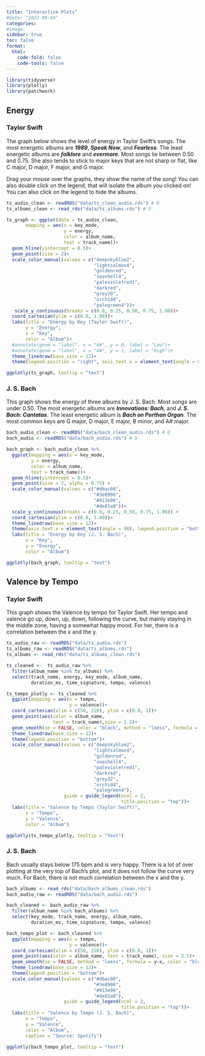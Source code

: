 ```yaml
---
title: "Interactive Plots"
#date: "2022-08-04"
categories:
#image:  
sidebar: true
toc: false
format:
  html:
    code-fold: false
    code-tools: false
---
```


```r
library(tidyverse)
library(plotly)
library(patchwork)
```

## Energy
### Taylor Swift
 
The graph below shows the level of energy in Taylor Swift's songs. The most energetic albums are ***1989***, ***Speak Now***, and ***Fearless***. The least energetic albums are ***folklore*** and ***evermore***. Most songs lie between 0.50 and 0.75. She also tends to stick to major keys that are not sharp or flat, like C major, D major, F major, and G major.

::: {.callout-note}
Drag your mouse over the graphs, they show the name of the song!
You can also double click on the legend, that will isolate the album you clicked on!
You can also click on the legend to hide the albums.
:::

```r
ts_audio_clean <- readRDS("data/ts_clean_audio.rds") # D
ts_albums_clean <- read_rds("data/ts_albums.rds") # V

ts_graph <- ggplot(data = ts_audio_clean,
       mapping = aes(x = key_mode,
                     y = energy,
                     color = album_name, 
                     text = track_name))+ 
  geom_hline(yintercept = 0.5)+
  geom_point(size = 2)+ 
  scale_color_manual(values = c("deepskyblue2",
                                "lightsalmon4",
                                "goldenrod",
                                "seashell4",
                                "palevioletred1",
                                "darkred",
                                "grey20",
                                "orchid4",
                                "palegreen4"))+
   scale_y_continuous(breaks = c(0.0, 0.25, 0.50, 0.75, 1.00))+
  coord_cartesian(ylim = c(0.0, 1.00))+
  labs(title = "Energy by Key (Taylor Swift)",
       y = "Energy",
       x = "Key", 
       color = "Album")+ 
  #annotate(geom = "label", x = "A#", y = 0, label = "Low")+ 
  #annotate(geom = "label", x = "A#", y = 1, label = "High")+ 
  theme_linedraw(base_size = 12)+ 
  theme(legend.position = "right", axis.text.x = element_text(angle = 90))
```

```r
ggplotly(ts_graph, tooltip = "text")
```


### J. S. Bach

This graph shows the energy of three albums by J. S. Bach. Most songs are under 0.50. The most energetic albums are ***Innovations: Bach***, and ***J. S. Bach: Cantatas***. The least energetic album is ***Bach on Porthan Organ***. The most common keys are G major, D major, E major, B minor, and A# major.

```r
bach_audio_clean <- readRDS("data/bach_clean_audio.rds") # D
bach_audio <- readRDS("data/bach_audio.rds") # D

bach_graph <- bach_audio_clean %>%  
  ggplot(mapping = aes(x = key_mode, 
         y = energy, 
         color = album_name, 
         text = track_name))+ 
  geom_hline(yintercept = 0.5)+
  geom_point(size = 2, alpha = 0.75) + 
  scale_color_manual(values = c("#dbac00",
                                "#3e8996",
                                "#913e96",
                                "#de81a0"))+ 
  scale_y_continuous(breaks = c(0.0, 0.25, 0.50, 0.75, 1.00)) + 
  coord_cartesian(ylim = c(0.0, 1.00))+ 
  theme_linedraw(base_size = 12)+
  theme(axis.text.x = element_text(angle = 90), legend.position = "bottom")+ 
  labs(title = "Energy by Key (J. S. Bach)", 
       x = "Key", 
       y = "Energy",
       color = "Album")
```


```r
ggplotly(bach_graph, tooltip = "text")
```

## Valence by Tempo
### Taylor Swift

This graph shows the Valence by tempo for Taylor Swift. Her tempo and valence go up, down, up, down, following the curve, but mainly staying in the middle zone, having a somewhat happy mood. For her, there is a correlation between the x and the y.

```r
ts_audio_raw <- readRDS("data/ts_audio.rds")
ts_albums_raw <- readRDS("data/ts_albums.rds")
ts_albums <- read_rds("data/ts_albums_clean.rds") 

ts_cleaned <-  ts_audio_raw %>% 
  filter(album_name %in% ts_albums) %>% 
  select(track_name, energy, key_mode, album_name, 
         duration_ms, time_signature, tempo, valence)

ts_tempo_plotly <- ts_cleaned %>%   
  ggplot(mapping = aes(x = tempo,
                       y = valence))+ 
  coord_cartesian(xlim = c(50, 220), ylim = c(0.0, 1))+
  geom_point(aes(color = album_name,
                 text = track_name),size = 2.5)+ 
  geom_smooth(se = FALSE, color = "black", method = "loess", formula = y~x) +
  theme_linedraw(base_size = 12)+
  theme(legend.position = "bottom")+ 
  scale_color_manual(values = c("deepskyblue2",
                                "lightsalmon4",
                                "goldenrod",
                                "seashell4",
                                "palevioletred1",
                                "darkred",
                                "grey32",
                                "orchid4",
                                "palegreen4"), 
                     guide = guide_legend(ncol = 2,
                                          title.position = "top"))+ 
  labs(title = "Valence by Tempo (Taylor Swift)", 
       x = "Tempo",
       y = "Valence",
       color = "Album")
```

```r
ggplotly(ts_tempo_plotly, tooltip = "text")
```

### J. S. Bach

Bach usually stays below 175 bpm and is very happy. There is a lot of over plotting at the very top of Bach's plot, and it does not follow the curve very much. For Bach, there is not much correlation between the x and the y.

```r
bach_albums <- read_rds("data/bach_albums_clean.rds") 
bach_audio_raw <- readRDS("data/bach_audio.rds")

bach_cleaned <- bach_audio_raw %>% 
  filter(album_name %in% bach_albums) %>% 
  select(key_mode, track_name, energy, album_name, 
         duration_ms, time_signature, tempo, valence)

bach_tempo_plot <- bach_cleaned %>%
  ggplot(mapping = aes(x = tempo,
                       y = valence))+ 
  coord_cartesian(xlim = c(50, 220), ylim = c(0.0, 1))+
  geom_point(aes(color = album_name, text = track_name), size = 2.5)+ 
  geom_smooth(se = FALSE, method = "loess", formula = y~x, color = "black")+
  theme_linedraw(base_size = 12)+
  theme(legend.position = "bottom")+
  scale_color_manual(values = c("#dbac00",
                                "#3e8996",
                                "#913e96",
                                "#de81a0"), 
                     guide = guide_legend(ncol = 2, 
                                          title.position = "top"))+ 
  labs(title = "Valence by Tempo (J. S. Bach)",
       x = "Tempo",
       y = "Valence",
       color = "Album",
       caption = "Source: Spotify")
```

```r
ggplotly(bach_tempo_plot, tooltip = "text")
```

